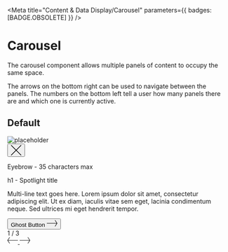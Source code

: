 
<Meta
  title="Content &amp; Data Display/Carousel"
  parameters={{ badges: [BADGE.OBSOLETE] }}
/>

# Carousel

The carousel component allows multiple panels of content to occupy the same space.

The arrows on the bottom right can be used to navigate between the panels. The numbers on the bottom left tell a user how many panels there are and which one is currently active.

## Default

<Canvas>
  <Story name="Default">
    <div class="made-c-carousel made-u-width-100">
      <img
        src="https://via.placeholder.com/664x416png"
        class="made-c-carousel__img made-u-width-50--md"
        alt="placeholder"
      />
      <div class="made-c-carousel__content made-u-width-50--md">
        <button type="button" class="made-c-button--close">
          <svg
            width="24"
            height="24"
            viewBox="0 0 24 24"
            className="made-c-modal__icon"
            xmlns="http://www.w3.org/2000/svg"
          >
            <title>close</title>
            <path
              d="M22.938 0L24 1.062 13.061 12 24 22.938 22.938 24 12 13.061 1.062 24 0 22.938 10.938 12 0 1.062 1.062 0 12 10.938 22.938 0z"
              fill="currentColor"
              fill-rule="evenodd"
            />
          </svg>
        </button>
        <div class="made-c-carousel__text">
          <p class="made-u-eyebrow--01 made-u-margin-bottom-6-x">
            Eyebrow - 35 characters max
          </p>
          <p class="made-u-h1 made-u-margin-bottom-3-x">h1 - Spotlight title</p>
          <p class="made-u-body--large">
            Multi-line text goes here. Lorem ipsum dolor sit amet, consectetur
            adipiscing elit. Ut ex diam, iaculis vitae sem eget, lacinia
            condimentum neque. Sed ultrices mi eget hendrerit tempor.
          </p>
          <button type="button" class="made-c-button made-c-button--ghost">
            Ghost Button
            <svg
              class="made-c-button__icon--ghost"
              width="24"
              height="16"
              viewBox="0 0 24 16"
              xmlns="http://www.w3.org/2000/svg"
            >
              <title>arrow-forward</title>
              <path
                d="M19.024.42L24 7.999l-4.976 7.579-.708-.891L22.31 8.6H0v-1.09l22.387-.001-4.071-6.199.708-.891z"
                fill="var(--made-color-text-primary)"
                fill-rule="evenodd"
              />
            </svg>
          </button>
        </div>
        <div class="made-c-carousel__actions made-u-margin-top-8-x--md">
          <div class="made-c-carousel__step">1 / 3</div>
          <div class="made-c-carousel__buttons">
            <a href="#" class="made-c-carousel__button">
              <svg
                width="24"
                height="16"
                viewBox="0 0 24 16"
                xmlns="http://www.w3.org/2000/svg"
                class="made-c-carousel__nav-icon"
              >
                <title>arrow-backward</title>
                <path
                  d="M4.976.42L0 7.999l4.976 7.579.708-.891L1.69 8.6H24v-1.09L1.613 7.51l4.071-6.199L4.976.42z"
                  fill="currentColor"
                  fill-rule="evenodd"
                />
              </svg>
            </a>
            <a href="#" class="made-c-carousel__button">
              <svg
                width="24"
                height="16"
                viewBox="0 0 24 16"
                xmlns="http://www.w3.org/2000/svg"
                class="made-c-carousel__nav-icon"
              >
                <title>arrow-forward</title>
                <path
                  d="M19.024.42L24 7.999l-4.976 7.579-.708-.891L22.31 8.6H0v-1.09l22.387-.001-4.071-6.199.708-.891z"
                  fill="currentColor"
                  fill-rule="evenodd"
                />
              </svg>
            </a>
          </div>
        </div>
      </div>
    </div>
  </Story>
</Canvas>
